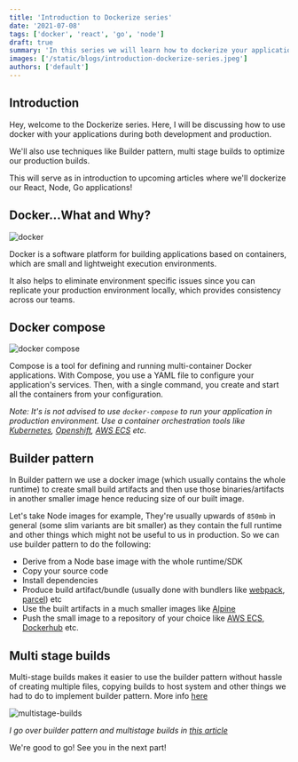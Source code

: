 ```yaml
---
title: 'Introduction to Dockerize series'
date: '2021-07-08'
tags: ['docker', 'react', 'go', 'node']
draft: true
summary: 'In this series we will learn how to dockerize your applications'
images: ['/static/blogs/introduction-dockerize-series.jpeg']
authors: ['default']
---
```


## Introduction

Hey, welcome to the Dockerize series. Here, I will be discussing how to use docker with your applications during both development and production.

We'll also use techniques like Builder pattern, multi stage builds to optimize our production builds.

This will serve as in introduction to upcoming articles where we'll dockerize our React, Node, Go applications!

## Docker...What and Why?

![docker](https://dev-to-uploads.s3.amazonaws.com/uploads/articles/yxmtjpt9xsbw9ekirvtb.png)

Docker is a software platform for building applications based on containers, which are small and lightweight execution environments.

It also helps to eliminate environment specific issues since you can replicate your production environment locally, which provides consistency across our teams.

## Docker compose

![docker compose](https://dev-to-uploads.s3.amazonaws.com/uploads/articles/dggbomqzi96semopyqj7.jpeg)

Compose is a tool for defining and running multi-container Docker applications. With Compose, you use a YAML file to configure your application's services. Then, with a single command, you create and start all the containers from your configuration.

_Note: It's is not advised to use `docker-compose` to run your application in production environment. Use a container orchestration tools like [Kubernetes](https://kubernetes.io/), [Openshift](https://www.openshift.com/), [AWS ECS](https://aws.amazon.com/ecs/) etc._

## Builder pattern

In Builder pattern we use a docker image (which usually contains the whole runtime) to create small build artifacts and then use those binaries/artifacts in another smaller image hence reducing size of our built image.

Let's take Node images for example, They're usually upwards of `850mb` in general (some slim variants are bit smaller) as they contain the full runtime and other things which might not be useful to us in production. So we can use builder pattern to do the following:

- Derive from a Node base image with the whole runtime/SDK
- Copy your source code
- Install dependencies
- Produce build artifact/bundle (usually done with bundlers like [webpack](https://webpack.js.org/), [parcel](https://parceljs.org/)) etc
- Use the built artifacts in a much smaller images like [Alpine](https://hub.docker.com/_/alpine/)
- Push the small image to a repository of your choice like [AWS ECS](https://aws.amazon.com/ecr/), [Dockerhub](https://hub.docker.com/) etc.

## Multi stage builds

Multi-stage builds makes it easier to use the builder pattern without hassle of creating multiple files, copying builds to host system and other things we had to do to implement builder pattern. More info [here](https://docs.docker.com/develop/develop-images/multistage-build/)

![multistage-builds](https://dev-to-uploads.s3.amazonaws.com/uploads/articles/wr60sw1164d4eye8lew7.png)

_I go over builder pattern and multistage builds in [this article](https://karanpratapsingh.com/blog/art-of-building-small-container)_

We're good to go! See you in the next part!
